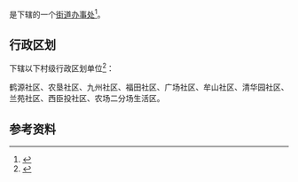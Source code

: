 {{中国乡级行政区|41/06/11/005/000}}

'''{{PAGENAMEBASE}}'''是{{PRC admin/fullname|41/06/11/005/000|3}}下辖的一个[[街道办事处|街道办事处]]<ref>{{PRC admin/ref sgc|{{PRC admin/parent|41/06/11/005/000}}}}</ref>。

== 行政区划 ==
{{PAGENAMEBASE}}下辖以下村级行政区划单位<ref>{{PRC admin/ref sgc|41/06/11/005/000}}</ref>：

鹤源社区、农垦社区、九州社区、福田社区、广场社区、牟山社区、清华园社区、兰苑社区、西臣投社区、农场二分场生活区。

== 参考资料 ==
{{reflist}}

{{河南行政区划小作品}}
{{PRC admin/navcat|41/06/11/005/000}}